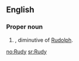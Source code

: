 ==English==

===Proper noun===
{{en-proper noun}}

# {{given name|male}}, diminutive of [[Rudolph]].

[[no:Rudy]]
[[sr:Rudy]]